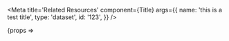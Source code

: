 
<Meta
	title='Related Resources'
	component={Title}
	args={{
		name: 'this is a test title',
		type: 'dataset',
		id: '123',
	}}
/>

<Canvas>
	<Story name='Title'>{props => <Title {...props} />}</Story>
</Canvas>
